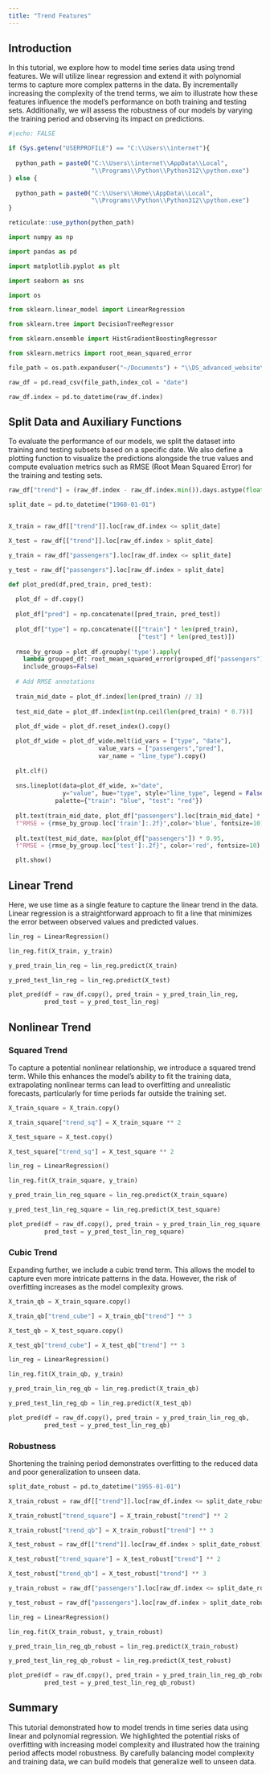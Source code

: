 ```yaml
---
title: "Trend Features"
---
```


## Introduction

In this tutorial, we explore how to model time series data using trend features. We will utilize linear regression and extend it with polynomial terms to capture more complex patterns in the data. By incrementally increasing the complexity of the trend terms, we aim to illustrate how these features influence the model's performance on both training and testing sets. Additionally, we will assess the robustness of our models by varying the training period and observing its impact on predictions.

```r
#|echo: FALSE

if (Sys.getenv("USERPROFILE") == "C:\\Users\\internet"){
  
  python_path = paste0("C:\\Users\\internet\\AppData\\Local",
                       "\\Programs\\Python\\Python312\\python.exe")
} else {
  
  python_path = paste0("C:\\Users\\Home\\AppData\\Local",
                       "\\Programs\\Python\\Python312\\python.exe")
}

reticulate::use_python(python_path)

```

```python

import numpy as np

import pandas as pd

import matplotlib.pyplot as plt

import seaborn as sns

import os 

from sklearn.linear_model import LinearRegression

from sklearn.tree import DecisionTreeRegressor

from sklearn.ensemble import HistGradientBoostingRegressor

from sklearn.metrics import root_mean_squared_error
```

```python

file_path = os.path.expanduser("~/Documents") + "\\DS_advanced_website\\data\\example_air_passengers.csv"

raw_df = pd.read_csv(file_path,index_col = "date")

raw_df.index = pd.to_datetime(raw_df.index)

```

## Split Data and Auxiliary Functions

To evaluate the performance of our models, we split the dataset into training and testing subsets based on a specific date. We also define a plotting function to visualize the predictions alongside the true values and compute evaluation metrics such as RMSE (Root Mean Squared Error) for the training and testing sets.

```python

raw_df["trend"] = (raw_df.index - raw_df.index.min()).days.astype(float)

split_date = pd.to_datetime("1960-01-01")


X_train = raw_df[["trend"]].loc[raw_df.index <= split_date]

X_test = raw_df[["trend"]].loc[raw_df.index > split_date]

y_train = raw_df["passengers"].loc[raw_df.index <= split_date]

y_test = raw_df["passengers"].loc[raw_df.index > split_date]

```

```python

def plot_pred(df,pred_train, pred_test):
  
  plot_df = df.copy()
  
  plot_df["pred"] = np.concatenate([pred_train, pred_test])
  
  plot_df["type"] = np.concatenate([["train"] * len(pred_train),
                                    ["test"] * len(pred_test)])
  
  rmse_by_group = plot_df.groupby('type').apply(
    lambda grouped_df: root_mean_squared_error(grouped_df["passengers"],grouped_df["pred"]),
    include_groups=False)
    
  # Add RMSE annotations
  
  train_mid_date = plot_df.index[len(pred_train) // 3]
  
  test_mid_date = plot_df.index[int(np.ceil(len(pred_train) * 0.7))]
  
  plot_df_wide = plot_df.reset_index().copy()

  plot_df_wide = plot_df_wide.melt(id_vars = ["type", "date"],
                         value_vars = ["passengers","pred"],
                         var_name = "line_type").copy()
                         
  plt.clf()
                         
  sns.lineplot(data=plot_df_wide, x="date",
               y="value", hue="type", style="line_type", legend = False,
             palette={"train": "blue", "test": "red"})
               
  plt.text(train_mid_date, plot_df["passengers"].loc[train_mid_date] * 2,
  f"RMSE = {rmse_by_group.loc['train']:.2f}",color='blue', fontsize=10)
  
  plt.text(test_mid_date, max(plot_df["passengers"]) * 0.95,
  f"RMSE = {rmse_by_group.loc['test']:.2f}", color='red', fontsize=10)

  plt.show()

```

## Linear Trend

Here, we use time as a single feature to capture the linear trend in the data. Linear regression is a straightforward approach to fit a line that minimizes the error between observed values and predicted values.

```python

lin_reg = LinearRegression()

lin_reg.fit(X_train, y_train)

y_pred_train_lin_reg = lin_reg.predict(X_train)

y_pred_test_lin_reg = lin_reg.predict(X_test)

```

```python

plot_pred(df = raw_df.copy(), pred_train = y_pred_train_lin_reg,
          pred_test = y_pred_test_lin_reg)

```

## Nonlinear Trend

### Squared Trend

To capture a potential nonlinear relationship, we introduce a squared trend term. While this enhances the model's ability to fit the training data, extrapolating nonlinear terms can lead to overfitting and unrealistic forecasts, particularly for time periods far outside the training set.

```python

X_train_square = X_train.copy()

X_train_square["trend_sq"] = X_train_square ** 2

X_test_square = X_test.copy()

X_test_square["trend_sq"] = X_test_square ** 2

lin_reg = LinearRegression()

lin_reg.fit(X_train_square, y_train)

y_pred_train_lin_reg_square = lin_reg.predict(X_train_square)

y_pred_test_lin_reg_square = lin_reg.predict(X_test_square)

```

```python

plot_pred(df = raw_df.copy(), pred_train = y_pred_train_lin_reg_square,
          pred_test = y_pred_test_lin_reg_square)

```

### Cubic Trend

Expanding further, we include a cubic trend term. This allows the model to capture even more intricate patterns in the data. However, the risk of overfitting increases as the model complexity grows.

```python

X_train_qb = X_train_square.copy()

X_train_qb["trend_cube"] = X_train_qb["trend"] ** 3

X_test_qb = X_test_square.copy()

X_test_qb["trend_cube"] = X_test_qb["trend"] ** 3

lin_reg = LinearRegression()

lin_reg.fit(X_train_qb, y_train)

y_pred_train_lin_reg_qb = lin_reg.predict(X_train_qb)

y_pred_test_lin_reg_qb = lin_reg.predict(X_test_qb)

```

```python

plot_pred(df = raw_df.copy(), pred_train = y_pred_train_lin_reg_qb,
          pred_test = y_pred_test_lin_reg_qb)

```

### Robustness

Shortening the training period demonstrates overfitting to the reduced data and poor generalization to unseen data. 

```python

split_date_robust = pd.to_datetime("1955-01-01")

X_train_robust = raw_df[["trend"]].loc[raw_df.index <= split_date_robust]

X_train_robust["trend_square"] = X_train_robust["trend"] ** 2

X_train_robust["trend_qb"] = X_train_robust["trend"] ** 3

X_test_robust = raw_df[["trend"]].loc[raw_df.index > split_date_robust]

X_test_robust["trend_square"] = X_test_robust["trend"] ** 2

X_test_robust["trend_qb"] = X_test_robust["trend"] ** 3

y_train_robust = raw_df["passengers"].loc[raw_df.index <= split_date_robust]

y_test_robust = raw_df["passengers"].loc[raw_df.index > split_date_robust]

```

```python

lin_reg = LinearRegression()

lin_reg.fit(X_train_robust, y_train_robust)

y_pred_train_lin_reg_qb_robust = lin_reg.predict(X_train_robust)

y_pred_test_lin_reg_qb_robust = lin_reg.predict(X_test_robust)

```

```python

plot_pred(df = raw_df.copy(), pred_train = y_pred_train_lin_reg_qb_robust,
          pred_test = y_pred_test_lin_reg_qb_robust)

```

## Summary

This tutorial demonstrated how to model trends in time series data using linear and polynomial regression. We highlighted the potential risks of overfitting with increasing model complexity and illustrated how the training period affects model robustness. By carefully balancing model complexity and training data, we can build models that generalize well to unseen data.
